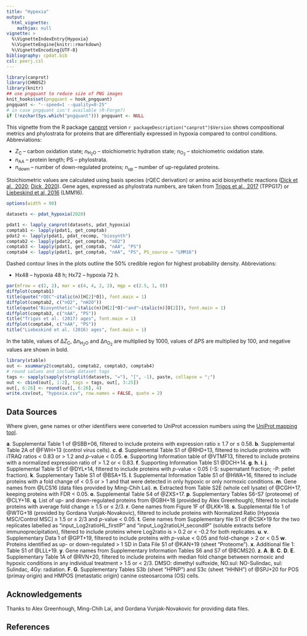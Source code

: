 ```yaml
---
title: "Hypoxia"
output:
  html_vignette:
    mathjax: null
vignette: >
  %\VignetteIndexEntry{Hypoxia}
  %\VignetteEngine{knitr::rmarkdown}
  %\VignetteEncoding{UTF-8}
bibliography: cpdat.bib
csl: peerj.csl
---
```


```r
library(canprot)
library(CHNOSZ)
library(knitr)
## use pngquant to reduce size of PNG images
knit_hooks$set(pngquant = hook_pngquant)
pngquant <- "--speed=1 --quality=0-25"
# in case pngquant isn't available (R-Forge?)
if (!nzchar(Sys.which("pngquant"))) pngquant <- NULL 
```

This vignette from the R package [canprot](https://github.com/jedick/canprot) version `r packageDescription("canprot")$Version` shows compositional metrics and phylostrata for proteins that are differentially expressed in hypoxia compared to control conditions.
Abbreviations:

  * <i>Z</i><sub>C</sub> &ndash; carbon oxidation state; <i>n</i><sub>H<sub>2</sub>O</sub> &ndash; stoichiometric hydration state; <i>n</i><sub>O<sub>2</sub></sub> &ndash; stoichiometric oxidation state.
  * <i>n</i><sub>AA</sub> &ndash; protein length; PS &ndash; phylostrata.
  * <i>n</i><sub>down</sub> &ndash; number of down-regulated proteins; <i>n</i><sub>up</sub> &ndash; number of up-regulated proteins.

Stoichiometric values are calculated using basis species (rQEC derivation) or amino acid biosynthetic reactions ([<span title="Distinct trends in chemical composition of proteins from metagenomes in redox and salinity gradients">Dick et al., 2020</span>](https://doi.org/10.1101/2020.04.01.020008); [<span title="Water as a reactant in the differential expression of proteins in cancer">Dick, 2020</a>](https://doi.org/10.1101/2020.04.09.035022)).
Gene ages, expressed as phylostrata numbers, are taken from [<span title="Altered interactions between unicellular and multicellular genes drive hallmarks of transformation in a diverse range of solid tumors">Trigos et al., 2017</span>](https://doi.org/10.1073/pnas.1617743114) (TPPG17) or [<span title="Towards consensus gene ages ">Liebeskind et al, 2016</span>](https://doi.org/10.1093/gbe/evw113) (LMM16).

```r
options(width = 90)
```

<style type="text/css">
body {
  max-width: 800px;
  margin-left: auto;
  margin-right: auto;
}
</style>

```r
datasets <- pdat_hypoxia(2020)
```

```r
pdat1 <- lapply_canprot(datasets, pdat_hypoxia)
comptab1 <- lapply(pdat1, get_comptab)
pdat2 <- lapply(pdat1, pdat_recomp, "biosynth")
comptab2 <- lapply(pdat2, get_comptab, "nO2")
comptab3 <- lapply(pdat1, get_comptab, "nAA", "PS")
comptab4 <- lapply(pdat1, get_comptab, "nAA", "PS", PS_source = "LMM16")
```

Dashed contour lines in the plots outline the 50% credible region for highest probability density.
Abbreviations:

  * Hx48 &ndash; hypoxia 48 h; Hx72 &ndash; hypoxia 72 h.

```r
par(mfrow = c(2, 2), mar = c(4, 4, 2, 2), mgp = c(2.5, 1, 0))
diffplot(comptab1)
title(quote("rQEC"~italic(n)[H[2]*O]), font.main = 1)
diffplot(comptab2, c("nO2", "nH2O"))
title(quote("Biosynthetic"~italic(n)[H[2]*O]~"and"~italic(n)[O[2]]), font.main = 1)
diffplot(comptab3, c("nAA", "PS"))
title("Trigos et al. (2017) ages", font.main = 1)
diffplot(comptab4, c("nAA", "PS"))
title("Liebeskind et al. (2016) ages", font.main = 1)
```

In the table, values of &Delta;<i>Z</i><sub>C</sub>, &Delta;<i>n</i><sub>H<sub>2</sub>O</sub> and &Delta;<i>n</i><sub>O<sub>2</sub></sub> are multiplied by 1000, values of &Delta;PS are multiplied by 100, and negative values are shown in bold.

```r
library(xtable)
out <- xsummary2(comptab1, comptab2, comptab3, comptab4)
# round values and include dataset tags
tags <- sapply(sapply(strsplit(datasets, "="), "[", -1), paste, collapse = ";")
out <- cbind(out[, 1:2], tags = tags, out[, 3:25])
out[, 6:26] <- round(out[, 6:26], 4)
write.csv(out, "hypoxia.csv", row.names = FALSE, quote = 2)
```

## Data Sources
Where given, gene names or other identifiers were converted to UniProt accession numbers using the <a href="https://www.uniprot.org/mapping/">UniProt mapping tool</a>.

__a__. Supplemental Table 1 of @SBB+06, filtered to include proteins with expression ratio ≥ 1.7 or ≤ 0.58.
__b__. Supplemental Table 2A of @FWH+13 (control virus cells).
__c__. __d__. Supplemental Table S1 of @RHD+13, filtered to include proteins with iTRAQ ratios < 0.83 or > 1.2 and _p_-value < 0.05.
__e__. Supporting Information table of @VTMF13, filtered to include proteins with a normalized expression ratio of > 1.2 or < 0.83.
__f__. Supporting Information Table S1 @DCH+14.
__g__. __h__. __i__. __j__. Supplemental Table S1 of @DYL+14, filtered to include proteins with _p_-value < 0.05 (-S: supernatant fraction; -P: pellet fraction).
__k__. Supplementary Table S1 of @BSA+15.
__l__. Supplemental Information Table S1 of @HWA+16, filtered to include proteins with a fold change of < 0.5 or > 1 and that were detected in only hypoxic or only normoxic conditions.
__m__. Gene names from @LCS16 (data files provided by Ming-Chih Lai).
__n__. Extracted from Table S2E (whole cell lysate) of @CGH+17, keeping proteins with FDR < 0.05.
__o__. Supplemental Table S4 of @ZXS+17.
__p__. Supplementary Tables S6-S7 (proteome) of @CLY+18.
__q__. List of up- and down-regulated proteins from @GBH+18 (provided by Alex Greenhough), filtered to include proteins with average fold change ≥ 1.5 or ≤ 2/3.
__r__. Gene names from Figure 1F of @LKK+18.
__s__. Supplemental file 1 of @WTG+18 (provided by Gordana Vunjak-Novakovic), filtered to include proteins with Normalized Ratio [Hypoxia MSC/Control MSC] ≥ 1.5 or ≤ 2/3 and _p_-value < 0.05.
__t__. Gene names from Supplementary file S1 of @CSK+19 for the two replicates labelled as "input_Log2ratioHL_firstIP" and "input_Log2ratioLH_secondIP" (soluble extracts before immunoprecipitation), filtered to include proteins where Log2ratio is > 0.2 or < -0.2 for both replicates.
__u__. __v__. Supplementary Data 1 of @GPT+19, filtered to include proteins with _p_-value < 0.05 and fold-change > 2 or < 0.5
__w__. Proteins identified as up- or down-regulated > 1 SD in Data File S1 of @KAN+19 (sheet "Proteome").
__x__. Additional file 1: Table S1 of @LLL+19.
__y__. Gene names from Supplementary Information Tables S6 and S7 of @BCMS20.
__z__. __A__. __B__. __C__. __D__. __E__. Supplementary Table 1A of @RVN+20, filtered to include proteins with median fold change between normoxic and hypoxic conditions in any individual treatment > 1.5 or < 2/3. DMSO: dimethyl sulfoxide, NO.sul: NO-Sulindac, sul: Sulindac, 4Gy: radiation.
__F__. __G__. Supplementary Tables S3b (sheet "HPNP") and S3c (sheet "HHNH") of @SPJ+20 for POS (primay origin) and HMPOS (metastatic origin) canine osteosarcoma (OS) cells.

## Acknowledgements
Thanks to Alex Greenhough, Ming-Chih Lai, and Gordana Vunjak-Novakovic for providing data files.

## References
